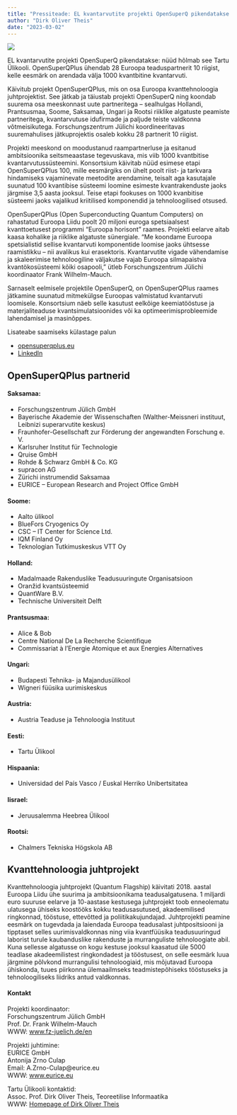 ```yaml
---
title: "Pressiteade: EL kvantarvutite projekti OpenSuperQ pikendatakse: nüüd hõlmab see Tartu Ülikooli"
author: "Dirk Oliver Theis"
date: "2023-03-02"
---
```


![](./osq+.png)

EL kvantarvutite projekti OpenSuperQ pikendatakse: nüüd hõlmab see Tartu Ülikooli.
OpenSuperQPlus ühendab 28 Euroopa teaduspartnerit 10 riigist, kelle eesmärk on arendada välja 1000 kvantbitine kvantarvuti.

Käivitub projekt OpenSuperQPlus,  mis on osa Euroopa kvanttehnoloogia juhtprojektist. See jätkab ja täiustab projekti OpenSuperQ ning koondab suurema osa meeskonnast uute partneritega – sealhulgas Hollandi, Prantsusmaa, Soome, Saksamaa, Ungari ja Rootsi riiklike algatuste peamiste partneritega,  kvantarvutuse idufirmade ja paljude teiste valdkonna võtmeisikutega.  Forschungszentrum Jülichi koordineeritavas suuremahulises jätkuprojektis osaleb kokku 28 partnerit 10 riigist.

Projekti meeskond on moodustanud raampartnerluse ja esitanud ambitsioonika seitsmeaastase tegevuskava, mis viib 1000 kvantbitise kvantarvutussüsteemini. Konsortsium käivitab nüüd esimese etapi OpenSuperQPlus 100, mille eesmärgiks on ühelt poolt riist- ja tarkvara hindamiseks vajaminevate meetodite arendamine, teisalt aga kasutajale suunatud 100 kvantibise süsteemi loomine esimeste kvantrakenduste jaoks järgmise 3,5 aasta jooksul. Teise etapi fookuses on 1000 kvanbitise süsteemi jaoks vajalikud kriitilised komponendid ja tehnoloogilised otsused.

OpenSuperQPlus (Open Superconducting Quantum Computers) on rahastatud Euroopa Liidu poolt 20 miljoni euroga spetsiaalsest kvanttoetusest programmi “Euroopa horisont” raames. Projekti eelarve aitab kaasa kohalike ja riiklike algatuste sünergiale. “Me koondame Euroopa spetsialistid sellise kvantarvuti komponentide loomise jaoks ühtsesse raamistikku – nii avalikus kui erasektoris. Kvantarvutite vigade vähendamise ja skaleerimise tehnoloogiline väljakutse vajab Euroopa silmapaistva kvantökosüsteemi kõiki osapooli,” ütleb Forschungszentrum Jülichi koordinaator Frank Wilhelm-Mauch.

Sarnaselt eelmisele projektile OpenSuperQ, on OpenSuperQPlus raames jätkamine suunatud mitmekülgse Euroopas valmistatud kvantarvuti loomisele. Konsortsium näeb selle kasutust eelkõige keemiatööstuse ja materjaliteaduse kvantsimulatsioonides või ka optimeerimisprobleemide lahendamisel ja masinõppes.

Lisateabe saamiseks külastage palun

* [opensuperqplus.eu](https://opensuperqplus.eu)
* [LinkedIn](https://linkedin.com/showcase/93100945)

## OpenSuperQPlus partnerid

#### Saksamaa:

* Forschungszentrum Jülich GmbH
* Bayerische Akademie der Wissenschaften (Walther-Meissneri instituut, Leibnizi superarvutite keskus)
* Fraunhofer-Gesellschaft zur Förderung der angewandten Forschung e. V.
* Karlsruher Institut für Technologie
* Qruise GmbH
* Rohde & Schwarz GmbH & Co. KG
* supracon AG
* Zürichi instrumendid Saksamaa
* EURICE – European Research and Project Office GmbH

#### Soome:

* Aalto ülikool
* BlueFors Cryogenics Oy
* CSC – IT Center for Science Ltd.
* IQM Finland Oy
* Teknologian Tutkimuskeskus VTT Oy

#### Holland:

* Madalmaade Rakenduslike Teadusuuringute Organisatsioon
* Oranžid kvantsüsteemid
* QuantWare B.V.
* Technische Universiteit Delft

#### Prantsusmaa:

* Alice & Bob
* Centre National De La Recherche Scientifique
* Commissariat à l’Energie Atomique et aux Energies Alternatives

#### Ungari:

* Budapesti Tehnika- ja Majandusülikool
* Wigneri füüsika uurimiskeskus

#### Austria:

* Austria Teaduse ja Tehnoloogia Instituut

#### Eesti:

* Tartu Ülikool

#### Hispaania:

* Universidad del País Vasco / Euskal Herriko Unibertsitatea

#### Iisrael:

* Jeruusalemma Heebrea Ülikool

#### Rootsi:

* Chalmers Tekniska Högskola AB

## Kvanttehnoloogia juhtprojekt

Kvanttehnoloogia juhtprojekt (Quantum Flagship) käivitati 2018. aastal Euroopa Liidu ühe suurima ja ambitsioonikama teadusalgatusena. 1 miljardi euro suuruse eelarve ja 10-aastase kestusega juhtprojekt toob enneolematu ulatusega ühiseks koostööks kokku teadusasutused, akadeemilised ringkonnad, tööstuse, ettevõtted ja poliitikakujundajad. Juhtprojekti peamine eesmärk on tugevdada ja laiendada Euroopa teadusalast juhtpositsiooni ja tipptaset selles uurimisvaldkonnas ning viia kvantfüüsika teadusuuringud laborist turule kaubanduslike rakenduste ja murranguliste tehnoloogiate abil. Kuna sellesse algatusse on kogu kestuse jooksul kaasatud üle 5000 teadlase akadeemilistest ringkondadest ja tööstusest, on selle eesmärk luua järgmine põlvkond murrangulisi tehnoloogiaid, mis mõjutavad Euroopa ühiskonda, tuues piirkonna ülemaailmseks teadmistepõhiseks tööstuseks ja tehnoloogiliseks liidriks antud valdkonnas.

#### Kontakt

Projekti koordinaator:\
Forschungszentrum Jülich GmbH\
Prof. Dr. Frank Wilhelm-Mauch\
WWW: [www.fz-juelich.de/en](https://www.fz-juelich.de/en)

Projekti juhtimine:\
EURICE GmbH\
Antonija Zrno Culap\
Email: A.Zrno-Culap@eurice.eu\
WWW: [www.eurice.eu](https://www.eurice.eu)

Tartu Ülikooli kontaktid:\
Assoc. Prof. Dirk Oliver Theis, Teoreetilise Informaatika\
WWW: [Homepage of Dirk Oliver Theis](../../homepage/dot.qmd)
